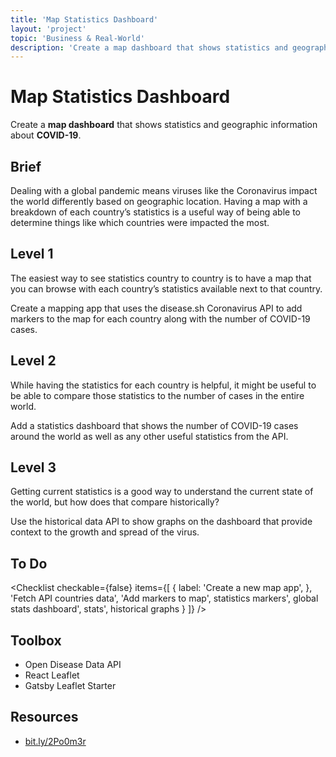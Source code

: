 ```yaml
---
title: 'Map Statistics Dashboard'
layout: 'project'
topic: 'Business & Real-World'
description: 'Create a map dashboard that shows statistics and geographic information about COVID-19.'
---
```



<ProjectHeader>

# Map Statistics Dashboard

Create a <strong className="color-blue">map dashboard</strong> that shows statistics and geographic information about <strong className="color-purple">COVID-19</strong>.

</ProjectHeader>

<ProjectContent>

## Brief

Dealing with a global pandemic means viruses like the Coronavirus impact the world differently based on geographic location. Having a map with a breakdown of each country’s statistics is a useful way of being able to determine things like which countries were impacted the most.

## Level 1

The easiest way to see statistics country to country is to have a map that you can browse with each country’s statistics  available next to that country.

Create a mapping app that uses the disease.sh Coronavirus API to add markers to the map for each country along with the number of COVID-19 cases.

<LoginRequired>

## Level 2

While having the statistics for each country is helpful, it might be useful to be able to compare those statistics to the number of cases in the entire world.

Add a statistics dashboard that shows the number of COVID-19 cases around the world as well as any other useful statistics from the API.

## Level 3

Getting current statistics is a good way to understand the current state of the world, but how does that compare historically?

Use the historical data API to show graphs on the dashboard that provide context to the growth and spread of the virus.

</LoginRequired>

</ProjectContent>

<ProjectSidebar>

## To Do

<Checklist checkable={false} items={[
  {
 label: 'Create a new map app',
 },
 'Fetch API countries data',
 'Add markers to map',
 statistics markers',
 global stats dashboard',
 stats',
 historical graphs }
]} />

## Toolbox
- Open Disease Data API
- React Leaflet
- Gatsby Leaflet Starter

## Resources
- [bit.ly/2Po0m3r](https://bit.ly/2Po0m3r)

</ProjectSidebar>